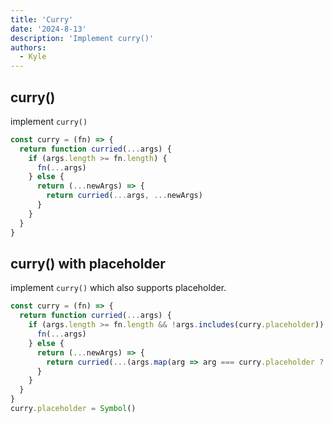```yaml
---
title: 'Curry'
date: '2024-8-13'
description: 'Implement curry()'
authors:
  - Kyle
---
```


## curry()

implement `curry()`

``` js
const curry = (fn) => {
  return function curried(...args) {
    if (args.length >= fn.length) {
      fn(...args)
    } else {
      return (...newArgs) => {
        return curried(...args, ...newArgs)
      }
    }
  }
}
```

## curry() with placeholder

implement `curry()` which also supports placeholder.

```js
const curry = (fn) => {
  return function curried(...args) {
    if (args.length >= fn.length && !args.includes(curry.placeholder)) {
      fn(...args)
    } else {
      return (...newArgs) => {
        return curried(...(args.map(arg => arg === curry.placeholder ? newArgs.shift() : arg)), ...newArgs)
      }
    }
  }
}
curry.placeholder = Symbol()
```
